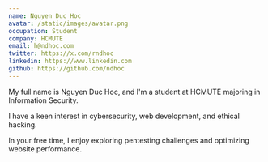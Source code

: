 ```yaml
---
name: Nguyen Duc Hoc
avatar: /static/images/avatar.png
occupation: Student
company: HCMUTE
email: h@ndhoc.com
twitter: https://x.com/rndhoc
linkedin: https://www.linkedin.com
github: https://github.com/ndhoc
---
```


My full name is Nguyen Duc Hoc, and I'm a student at HCMUTE majoring in Information Security. 

I have a keen interest in cybersecurity, web development, and ethical hacking. 

In your free time, I enjoy exploring pentesting challenges and optimizing website performance.
